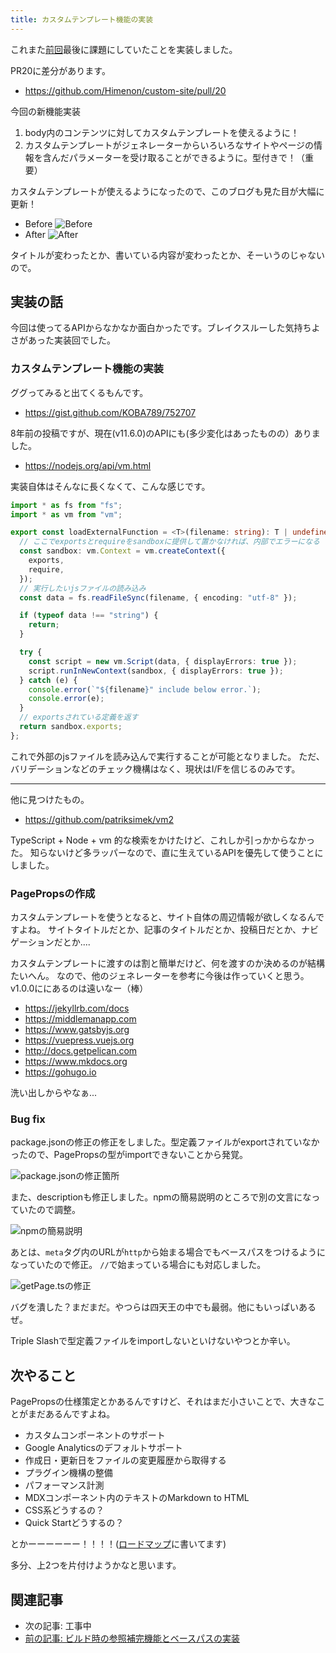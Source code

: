 ```yaml
---
title: カスタムテンプレート機能の実装
---
```


これまた[前回](./auto-link)最後に課題にしていたことを実装しました。

PR20に差分があります。

* https://github.com/Himenon/custom-site/pull/20

今回の新機能実装

1. body内のコンテンツに対してカスタムテンプレートを使えるように！
1. カスタムテンプレートがジェネレーターからいろいろなサイトやページの情報を含んだパラメーターを受け取ることができるように。型付きで！（重要）

カスタムテンプレートが使えるようになったので、このブログも見た目が大幅に更新！

* Before
  ![Before](./images/2019-01-03-before.png)
* After
  ![After](./images/2019-01-03-after.png)

タイトルが変わったとか、書いている内容が変わったとか、そーいうのじゃないので。

## 実装の話

今回は使ってるAPIからなかなか面白かったです。ブレイクスルーした気持ちよさがあった実装回でした。

### カスタムテンプレート機能の実装

ググってみると出てくるもんです。

* <https://gist.github.com/KOBA789/752707>

8年前の投稿ですが、現在(v11.6.0)のAPIにも(多少変化はあったものの）ありました。

* https://nodejs.org/api/vm.html

実装自体はそんなに長くなくて、こんな感じです。

```ts
import * as fs from "fs";
import * as vm from "vm";

export const loadExternalFunction = <T>(filename: string): T | undefined => {
  // ここでexportsとrequireをsandboxに提供して置かなければ、内部でエラーになる
  const sandbox: vm.Context = vm.createContext({
    exports,
    require,
  });
  // 実行したいjsファイルの読み込み
  const data = fs.readFileSync(filename, { encoding: "utf-8" });

  if (typeof data !== "string") {
    return;
  }

  try {
    const script = new vm.Script(data, { displayErrors: true });
    script.runInNewContext(sandbox, { displayErrors: true });
  } catch (e) {
    console.error(`"${filename}" include below error.`);
    console.error(e);
  }
  // exportsされている定義を返す
  return sandbox.exports;
};
```

これで外部のjsファイルを読み込んで実行することが可能となりました。
ただ、バリデーションなどのチェック機構はなく、現状はI/Fを信じるのみです。

---

他に見つけたもの。

* https://github.com/patriksimek/vm2

TypeScript + Node + vm 的な検索をかけたけど、これしか引っかからなかった。
知らないけど多ラッパーなので、直に生えているAPIを優先して使うことにしました。

### PagePropsの作成

カスタムテンプレートを使うとなると、サイト自体の周辺情報が欲しくなるんですよね。
サイトタイトルだとか、記事のタイトルだとか、投稿日だとか、ナビゲーションだとか....

カスタムテンプレートに渡すのは割と簡単だけど、何を渡すのか決めるのが結構たいへん。
なので、他のジェネレーターを参考に今後は作っていくと思う。v1.0.0ににあるのは遠いなー（棒）

* https://jekyllrb.com/docs
* https://middlemanapp.com
* https://www.gatsbyjs.org
* https://vuepress.vuejs.org
* http://docs.getpelican.com
* https://www.mkdocs.org
* https://gohugo.io

洗い出しからやなぁ...

### Bug fix

package.jsonの修正の修正をしました。型定義ファイルがexportされていなかったので、PagePropsの型がimportできないことから発覚。

![package.jsonの修正箇所](./images/2019-01-03-package-json.png)

また、descriptionも修正しました。npmの簡易説明のところで別の文言になっていたので調整。

![npmの簡易説明](./images/2019-01-03-npm-site.png)

あとは、`meta`タグ内のURLが`http`から始まる場合でもベースパスをつけるようになっていたので修正。
`//`で始まっている場合にも対応しました。

![getPage.tsの修正](./images/2019-01-03-getPage.png)


バグを潰した？まだまだ。やつらは四天王の中でも最弱。他にもいっぱいあるぜ。

Triple Slashで型定義ファイルをimportしないといけないやつとか辛い。

## 次やること

PagePropsの仕様策定とかあるんですけど、それはまだ小さいことで、大きなことがまだあるんですよね。

* カスタムコンポーネントのサポート
* Google Analyticsのデフォルトサポート
* 作成日・更新日をファイルの変更履歴から取得する
* プラグイン機構の整備
* パフォーマンス計測
* MDXコンポーネント内のテキストのMarkdown to HTML
* CSS系どうするの？
* Quick Startどうするの？

とかーーーーーー！！！！([ロードマップ](../loadmap)に書いてます)

多分、上2つを片付けようかなと思います。

## 関連記事

* 次の記事: 工事中
* [前の記事: ビルド時の参照補完機能とベースパスの実装](./auto-link)
